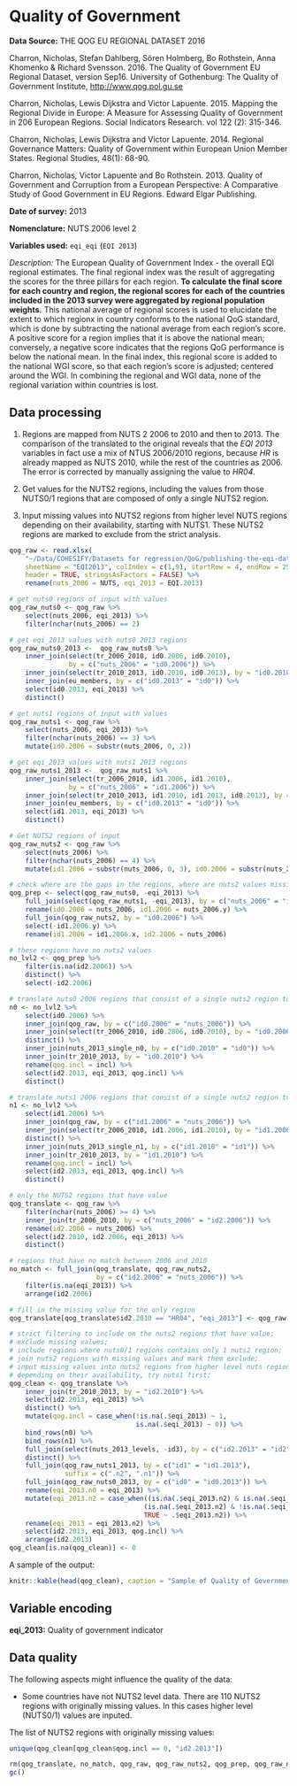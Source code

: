 # Quality of Government

**Data Source:** THE QOG EU REGIONAL DATASET 2016

Charron, Nicholas, Stefan Dahlberg, Sören Holmberg, Bo Rothstein, Anna Khomenko & Richard Svensson. 2016. The Quality of Government EU Regional Dataset, version Sep16. University of Gothenburg: The Quality of Government Institute, [http://www.qog.pol.gu.se](http://www.qog.pol.gu.se)

Charron, Nicholas, Lewis Dijkstra and Victor Lapuente. 2015. Mapping the Regional Divide in Europe: A Measure for Assessing Quality of Government in 206 European Regions. Social Indicators Research. vol 122 (2): 315-346.

Charron, Nicholas, Lewis Dijkstra and Victor Lapuente. 2014. Regional Governance Matters: Quality of Government within European Union Member States. Regional Studies, 48(1): 68-90.

Charron, Nicholas, Victor Lapuente and Bo Rothstein. 2013. Quality of Government and Corruption from a European Perspective: A Comparative Study of Good Government in EU Regions. Edward Elgar Publishing.

**Date of survey:** 2013

**Nomenclature:** NUTS 2006 level 2

**Variables used:** `eqi_eqi` (`EQI 2013`)

*Description:* The European Quality of Government Index - the overall EQI regional estimates. The final regional index was the result of aggregating the scores for the three pillars for each region. **To calculate the final score for each country and region, the regional scores for each of the countries included in the 2013 survey were aggregated by regional population weights.** This national average of regional scores is used to elucidate the extent to which regionx in country conforms to the national QoG standard, which is done by subtracting the national average from each region's score. A positive score for a region implies that it is above the national mean; conversely, a negative score indicates that the regions QoG performance is below the national mean. In the final index, this regional score is added to the national WGI score, so that each region's score is adjusted; centered around the WGI. In combining the regional and WGI data, none of the regional variation within countries is lost.

## Data processing

1. Regions are mapped from NUTS 2 2006 to 2010 and then to 2013. The comparison of the translated to the original reveals that the *EQI 2013* variables in fact use a mix of NTUS 2006/2010 regions, because *HR* is already mapped as NUTS 2010, while the rest of the countries as 2006. The error is corrected by manually assigning the value to *HR04*.

2. Get values for the NUTS2 regions, including the values from those NUTS0/1 regions that are composed of only a single NUTS2 region.

3. Input missing values into NUTS2 regions from higher level NUTS regions depending on their availability, starting with NUTS1. These NUTS2 regions are marked to exclude from the strict analysis.

```r
qog_raw <- read.xlsx(
    "~/Data/COHESIFY/Datasets for regression/QoG/publishing-the-eqi-data2013.xlsx",
    sheetName = "EQI2013", colIndex = c(1,9), startRow = 4, endRow = 251, 
    header = TRUE, stringsAsFactors = FALSE) %>% 
    rename(nuts_2006 = NUTS, eqi_2013 = EQI.2013)
```

```r
# get nuts0 regions of input with values
qog_raw_nuts0 <- qog_raw %>% 
    select(nuts_2006, eqi_2013) %>% 
    filter(nchar(nuts_2006) == 2)

# get eqi_2013 values with nuts0 2013 regions
qog_raw_nuts0_2013 <-  qog_raw_nuts0 %>% 
    inner_join(select(tr_2006_2010, id0.2006, id0.2010),
               by = c("nuts_2006" = "id0.2006")) %>% 
    inner_join(select(tr_2010_2013, id0.2010, id0.2013), by = "id0.2010") %>% 
    inner_join(eu_members, by = c("id0.2013" = "id0")) %>% 
    select(id0.2013, eqi_2013) %>% 
    distinct()

# get nuts1 regions of input with values
qog_raw_nuts1 <- qog_raw %>% 
    select(nuts_2006, eqi_2013) %>% 
    filter(nchar(nuts_2006) == 3) %>% 
    mutate(id0.2006 = substr(nuts_2006, 0, 2))

# get eqi_2013 values with nuts1 2013 regions
qog_raw_nuts1_2013 <-  qog_raw_nuts1 %>% 
    inner_join(select(tr_2006_2010, id1.2006, id1.2010),
               by = c("nuts_2006" = "id1.2006")) %>% 
    inner_join(select(tr_2010_2013, id1.2010, id1.2013, id0.2013), by = "id1.2010") %>% 
    inner_join(eu_members, by = c("id0.2013" = "id0")) %>% 
    select(id1.2013, eqi_2013) %>% 
    distinct()

# Get NUTS2 regions of input
qog_raw_nuts2 <- qog_raw %>% 
    select(nuts_2006) %>% 
    filter(nchar(nuts_2006) == 4) %>% 
    mutate(id1.2006 = substr(nuts_2006, 0, 3), id0.2006 = substr(nuts_2006, 0, 2))

# check where are the gaps in the regions, where are nuts2 values missing
qog_prep <- select(qog_raw_nuts0, -eqi_2013) %>% 
    full_join(select(qog_raw_nuts1, -eqi_2013), by = c("nuts_2006" = "id0.2006")) %>% 
    rename(id0.2006 = nuts_2006, id1.2006 = nuts_2006.y) %>% 
    full_join(qog_raw_nuts2, by = "id0.2006") %>% 
    select(-id1.2006.y) %>% 
    rename(id1.2006 = id1.2006.x, id2.2006 = nuts_2006)

# these regions have no nuts2 values
no_lvl2 <- qog_prep %>%
    filter(is.na(id2.2006)) %>% 
    distinct() %>% 
    select(-id2.2006)

# translate nuts0 2006 regions that consist of a single nuts2 region to nuts2 2013 regions
n0 <- no_lvl2 %>% 
    select(id0.2006) %>% 
    inner_join(qog_raw, by = c("id0.2006" = "nuts_2006")) %>% 
    inner_join(select(tr_2006_2010, id0.2006, id0.2010), by = "id0.2006") %>% 
    distinct() %>% 
    inner_join(nuts_2013_single_n0, by = c("id0.2010" = "id0")) %>% 
    inner_join(tr_2010_2013, by = "id0.2010") %>% 
    rename(qog.incl = incl) %>% 
    select(id2.2013, eqi_2013, qog.incl) %>% 
    distinct()

# translate nuts1 2006 regions that consist of a single nuts2 region to nuts2 2013 regions
n1 <- no_lvl2 %>% 
    select(id1.2006) %>% 
    inner_join(qog_raw, by = c("id1.2006" = "nuts_2006")) %>% 
    inner_join(select(tr_2006_2010, id1.2006, id1.2010), by = "id1.2006") %>% 
    distinct() %>% 
    inner_join(nuts_2013_single_n1, by = c("id1.2010" = "id1")) %>% 
    inner_join(tr_2010_2013, by = "id1.2010") %>% 
    rename(qog.incl = incl) %>% 
    select(id2.2013, eqi_2013, qog.incl) %>% 
    distinct()
```

```r
# only the NUTS2 regions that have value
qog_translate <- qog_raw %>% 
    filter(nchar(nuts_2006) >= 4) %>% 
    inner_join(tr_2006_2010, by = c("nuts_2006" = "id2.2006")) %>%
    rename(id2.2006 = nuts_2006) %>% 
    select(id2.2010, id2.2006, eqi_2013) %>% 
    distinct()
```

```r
# regions that have no match between 2006 and 2010
no_match <- full_join(qog_translate, qog_raw_nuts2,
                      by = c("id2.2006" = "nuts_2006")) %>% 
    filter(is.na(eqi_2013)) %>% 
    arrange(id2.2006)
```

```r
# fill in the missing value for the only region
qog_translate[qog_translate$id2.2010 == "HR04", "eqi_2013"] <- qog_raw[qog_raw$nuts_2006 == "HR04", "eqi_2013"]
```

```r
# strict filtering to include on the nuts2 regions that have value;
# exclude missing values;
# include regions where nuts0/1 regions contains only 1 nuts2 region;
# join nuts2 regions with missing values and mark them exclude;
# input missing values into nuts2 regions from higher level nuts regions
# depending on their availability, try nuts1 first;
qog_clean <- qog_translate %>%
    inner_join(tr_2010_2013, by = "id2.2010") %>% 
    select(id2.2013, eqi_2013) %>% 
    distinct() %>% 
    mutate(qog.incl = case_when(!is.na(.$eqi_2013) ~ 1,
                                is.na(.$eqi_2013) ~ 0)) %>% 
    bind_rows(n0) %>% 
    bind_rows(n1) %>% 
    full_join(select(nuts_2013_levels, -id3), by = c("id2.2013" = "id2")) %>% 
    distinct() %>% 
    full_join(qog_raw_nuts1_2013, by = c("id1" = "id1.2013"),
              suffix = c(".n2", ".n1")) %>% 
    full_join(qog_raw_nuts0_2013, by = c("id0" = "id0.2013")) %>% 
    rename(eqi_2013.n0 = eqi_2013) %>% 
    mutate(eqi_2013.n2 = case_when((is.na(.$eqi_2013.n2) & is.na(.$eqi_2013.n1)) ~ .$eqi_2013.n0,
                                  (is.na(.$eqi_2013.n2) & !is.na(.$eqi_2013.n1)) ~ .$eqi_2013.n1,
                                  TRUE ~ .$eqi_2013.n2)) %>% 
    rename(eqi_2013 = eqi_2013.n2) %>% 
    select(id2.2013, eqi_2013, qog.incl) %>% 
    arrange(id2.2013)
qog_clean[is.na(qog_clean)] <- 0
```

A sample of the output:

```r
knitr::kable(head(qog_clean), caption = "Sample of Quality of Government variable")
```

## Variable encoding

**eqi_2013:** Quality of government indicator

## Data quality

The following aspects might influence the quality of the data:

+ Some countries have not NUTS2 level data. There are 110 NUTS2 regions with originally missing values. In this cases higher level (NUTS0/1) values are inputed.

The list of NUTS2 regions with originally missing values:

```r
unique(qog_clean[qog_clean$qog.incl == 0, "id2.2013"])
```


```r
rm(qog_translate, no_match, qog_raw, qog_raw_nuts2, qog_prep, qog_raw_nuts0, qog_raw_nuts0_2013, qog_raw_nuts1, qog_raw_nuts1_2013, n0, n1, no_lvl2)
gc()
```

